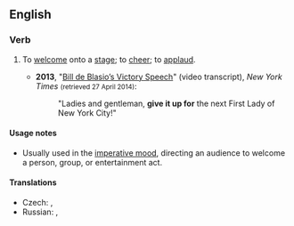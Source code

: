 {{also|give up}}
==English==

===Verb===
{{head|en|verb|head=[[give]] [[it]] [[up]]}}

# {{label|en|usually|followed by {{term|for}}}} To [[welcome]] onto a [[stage]]; to [[cheer]]; to [[applaud]].
#* '''2013''', "[http://www.nytimes.com/2013/11/06/nyregion/de-blasios-victory-speech.html Bill de Blasio’s Victory Speech]" (video transcript), ''New York Times'' <small>(retrieved 27 April 2014)</small>:
#*: "Ladies and gentleman, '''give it up for''' the next First Lady of New York City!"

====Usage notes====
* Usually used in the [[imperative mood]], directing an audience to welcome a person, group, or entertainment act.

====Translations====
{{trans-top|to welcome onto a stage}}
* Czech: {{t|cs|přivítejte|pf}}, {{t|cs|Potlesk (pro X)!|m}}
* Russian: {{t|ru|встреча́йте}}, {{t|ru|поприве́тствуйте}}
{{trans-mid}}
{{trans-bottom}}